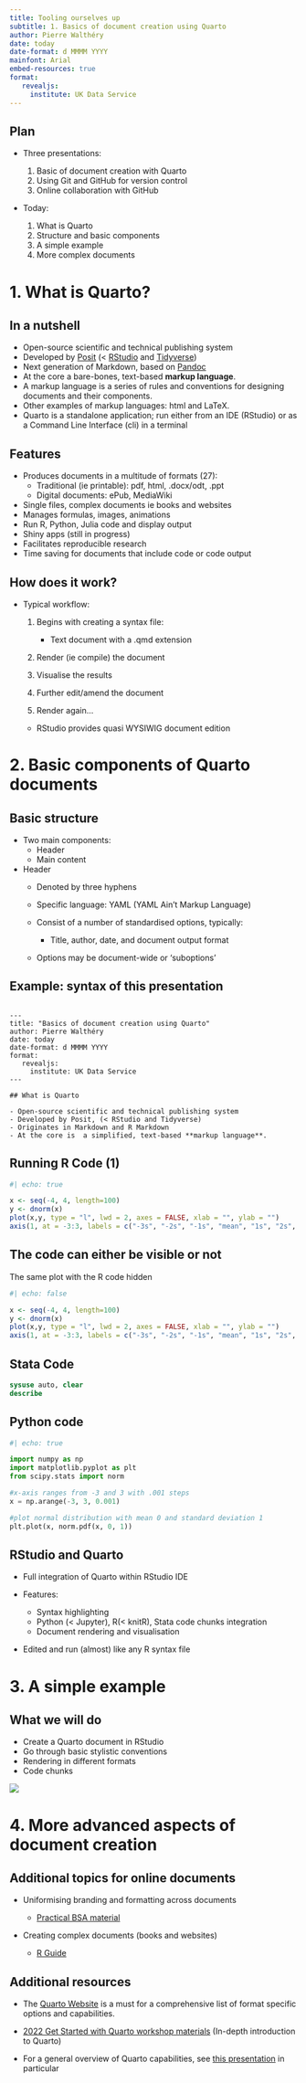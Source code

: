 ```yaml
---
title: Tooling ourselves up 
subtitle: 1. Basics of document creation using Quarto
author: Pierre Walthéry
date: today
date-format: d MMMM YYYY
mainfont: Arial
embed-resources: true
format: 
   revealjs:
     institute: UK Data Service
---
```


## Plan
- Three presentations:

  1. Basic of document creation with Quarto
  2. Using Git and GitHub for version control
  3. Online collaboration with GitHub

- Today:

  1. What is Quarto
  2. Structure and basic components
  3. A simple example
  4. More complex documents


#  1. What is Quarto?

## In a nutshell

- Open-source scientific and technical publishing system 
- Developed by [Posit](https://posit.co/) (< [RStudio](https://posit.co/download/rstudio-desktop/) and [Tidyverse](https://www.tidyverse.org/))
- Next generation of Markdown, based on [Pandoc](https://pandoc.org/)
- At the core  a bare-bones, text-based **markup language**.
- A markup language is a series of rules and conventions for designing documents and their components. 
- Other examples of markup languages:   html and LaTeX.
- Quarto is a standalone application; run either from an IDE (RStudio) or as a Command Line Interface (cli) in a terminal

## Features
- Produces documents in a multitude of formats  (27): 
    - Traditional (ie printable): pdf, html, .docx/odt, .ppt
    - Digital documents: ePub, MediaWiki 
- Single files, complex documents ie books and websites
- Manages formulas, images, animations
- Run R, Python, Julia code and display output
- Shiny apps (still in progress)
- Facilitates reproducible research
- Time saving for documents that include code or code output

## How does it work?

- Typical workflow:

  1.  Begins with creating a syntax file:
  
      - Text document with a .qmd extension
  2. Render (ie compile) the document
  3. Visualise the results
  4. Further edit/amend the document
  5. Render again...
  - RStudio provides quasi WYSIWIG document edition
  
#    2. Basic components of Quarto documents


## Basic structure

- Two main components:
    - Header
    - Main content
    
- Header
  - Denoted by three hyphens
  - Specific language: YAML (YAML Ain't Markup Language)
  - Consist of  a number of standardised options, typically: 
  
    - Title, author,  date, and document output format
  - Options may be  document-wide  or 'suboptions'
  
## Example: syntax of this presentation
```

---
title: "Basics of document creation using Quarto"
author: Pierre Walthéry
date: today
date-format: d MMMM YYYY
format: 
   revealjs:
     institute: UK Data Service
---

## What is Quarto

- Open-source scientific and technical publishing system 
- Developed by Posit, (< RStudio and Tidyverse)
- Originates in Markdown and R Markdown
- At the core is  a simplified, text-based **markup language**.

```


## Running R Code (1)

```r
#| echo: true

x <- seq(-4, 4, length=100)
y <- dnorm(x)
plot(x,y, type = "l", lwd = 2, axes = FALSE, xlab = "", ylab = "")
axis(1, at = -3:3, labels = c("-3s", "-2s", "-1s", "mean", "1s", "2s", "3s"))

```

## The code can either be visible or not

The same plot with the R code hidden


```r
#| echo: false

x <- seq(-4, 4, length=100)
y <- dnorm(x)
plot(x,y, type = "l", lwd = 2, axes = FALSE, xlab = "", ylab = "")
axis(1, at = -3:3, labels = c("-3s", "-2s", "-1s", "mean", "1s", "2s", "3s"))

```


## Stata Code

```stata
sysuse auto, clear
describe
```

## Python code 
```python
#| echo: true

import numpy as np
import matplotlib.pyplot as plt
from scipy.stats import norm

#x-axis ranges from -3 and 3 with .001 steps
x = np.arange(-3, 3, 0.001)

#plot normal distribution with mean 0 and standard deviation 1
plt.plot(x, norm.pdf(x, 0, 1))
```



## RStudio and Quarto

- Full integration of Quarto within RStudio IDE
- Features:

  - Syntax highlighting
  - Python (< Jupyter), R(< knitR), Stata code chunks integration
  - Document rendering and visualisation

- Edited and run (almost) like any R syntax file

#  3. A simple example 

## What we will do

- Create a Quarto document in RStudio
- Go through basic stylistic conventions
- Rendering in different formats
- Code chunks

![](pics/quarto1.png)

#  4. More advanced aspects of document creation  

## Additional topics for online documents

- Uniformising branding and formatting across documents

  - [Practical BSA material](https://github.com/UKDataServiceOpen/Introduction_to_the_BSA/blob/main/Population%20estimates%20using%20the%20BSAS%20with%20R.qmd)

- Creating complex documents (books and websites)
  
   - [R Guide](https://github.com/UKDataServiceOpen/UKDS_RGuide)

## Additional resources

- The [Quarto Website](https://quarto.org/docs/guide/) is a must for a comprehensive list of format specific options and capabilities.

- [2022 Get Started with Quarto workshop materials](https://rstudio-conf-2022.github.io/get-started-quarto/) (In-depth introduction to Quarto)

- For a general overview of Quarto capabilities, see [this presentation](https://rstudio-conf-2022.github.io/get-started-quarto/materials/01-intro-quarto.html#/so-what-is-quarto) in particular





